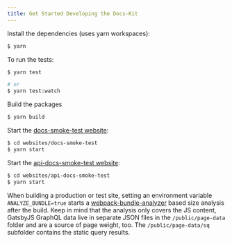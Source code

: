 ```yaml
---
title: Get Started Developing the Docs-Kit
---
```


Install the dependencies (uses yarn workspaces):

```bash
$ yarn
```

To run the tests:

```bash
$ yarn test

# or
$ yarn test:watch
```

Build the packages

```bash
$ yarn build
```

Start the [docs-smoke-test website](./websites/docs-smoke-test):

```bash
$ cd websites/docs-smoke-test
$ yarn start
```

Start the [api-docs-smoke-test website](./websites/api-docs-smoke-test):

```bash
$ cd websites/api-docs-smoke-test
$ yarn start
```

When building a production or test site, setting an environment variable `ANALYZE_BUNDLE=true` starts a [webpack-bundle-analyzer](https://github.com/webpack-contrib/webpack-bundle-analyzer) based size analysis after the build. Keep in mind that the analysis only covers the JS content, GatsbyJS GraphQL data live in separate JSON files in the `/public/page-data` folder and are a source of page weight, too. The `/public/page-data/sq` subfolder contains the static query results.
